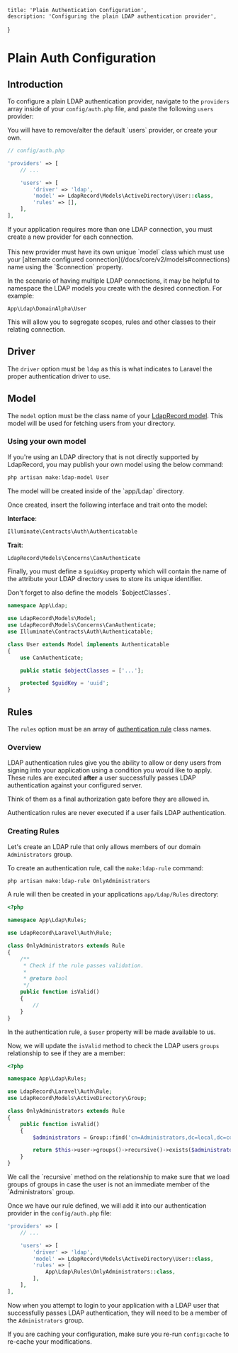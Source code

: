     title: 'Plain Authentication Configuration',
    description: 'Configuring the plain LDAP authentication provider',
}


# Plain Auth Configuration

## Introduction

To configure a plain LDAP authentication provider, navigate to the `providers` array
inside of your `config/auth.php` file, and paste the following `users` provider:

<Note>
You will have to remove/alter the default `users` provider, or create your own.
</Note>

```php
// config/auth.php

'providers' => [
    // ...

    'users' => [
        'driver' => 'ldap',
        'model' => LdapRecord\Models\ActiveDirectory\User::class,
        'rules' => [],
    ],
],
```

<Important>
If your application requires more than one LDAP connection, you
must create a new provider for each connection.
<br/><br/>
This new provider must have its own unique `model` class which must use your
[alternate configured connection](/docs/core/v2/models#connections) name
using the `$connection` property.
</Important>

In the scenario of having multiple LDAP connections, it may be helpful to namespace the LDAP models
you create with the desired connection. For example:

```text
App\Ldap\DomainAlpha\User
```

This will allow you to segregate scopes, rules and other classes to their relating connection.

## Driver

The `driver` option must be `ldap` as this is what indicates to Laravel the proper authentication driver to use.

## Model

The `model` option must be the class name of your [LdapRecord model](/docs/core/v2/models). This model will be used
for fetching users from your directory.

### Using your own model

If you're using an LDAP directory that is not directly supported by
LdapRecord, you may publish your own model using the below command:

```bash
php artisan make:ldap-model User
```

<Note>
The model will be created inside of the `app/Ldap` directory.
</Note>

Once created, insert the following interface and trait onto the model:

**Interface**:

```php
Illuminate\Contracts\Auth\Authenticatable
```

**Trait**:

```php
LdapRecord\Models\Concerns\CanAuthenticate
```

Finally, you must define a `$guidKey` property which will contain the name of
the attribute your LDAP directory uses to store its unique identifier.

<Important>
Don't forget to also define the models `$objectClasses`.
</Important>

```php
namespace App\Ldap;

use LdapRecord\Models\Model;
use LdapRecord\Models\Concerns\CanAuthenticate;
use Illuminate\Contracts\Auth\Authenticatable;

class User extends Model implements Authenticatable
{
    use CanAuthenticate;

    public static $objectClasses = ['...'];

    protected $guidKey = 'uuid';
}
```

## Rules

The `rules` option must be an array of [authentication rule](#rules) class names.

### Overview

LDAP authentication rules give you the ability to allow or deny users from signing into your
application using a condition you would like to apply. These rules are executed **after**
a user successfully passes LDAP authentication against your configured server.

Think of them as a final authorization gate before they are allowed in.

<Note>
Authentication rules are never executed if a user fails LDAP authentication.
</Note>

### Creating Rules

Let's create an LDAP rule that only allows members of our domain `Administrators` group.

To create an authentication rule, call the `make:ldap-rule` command:

```bash
php artisan make:ldap-rule OnlyAdministrators
```

A rule will then be created in your applications `app/Ldap/Rules` directory:

```php
<?php

namespace App\Ldap\Rules;

use LdapRecord\Laravel\Auth\Rule;

class OnlyAdministrators extends Rule
{
    /**
     * Check if the rule passes validation.
     *
     * @return bool
     */
    public function isValid()
    {
        //
    }
}
```

In the authentication rule, a `$user` property will be made available to us.

Now, we will update the `isValid` method to check the LDAP users `groups` relationship to see if they are a member:

```php
<?php

namespace App\Ldap\Rules;

use LdapRecord\Laravel\Auth\Rule;
use LdapRecord\Models\ActiveDirectory\Group;

class OnlyAdministrators extends Rule
{
    public function isValid()
    {
        $administrators = Group::find('cn=Administrators,dc=local,dc=com');

        return $this->user->groups()->recursive()->exists($administrators);
    }
}
```

<Note>
We call the `recursive` method on the relationship to make sure that we load groups of
groups in case the user is not an immediate member of the `Administrators` group.
</Note>

Once we have our rule defined, we will add it into our authentication provider in the `config/auth.php` file:

```php
'providers' => [
    // ...

    'users' => [
        'driver' => 'ldap',
        'model' => LdapRecord\Models\ActiveDirectory\User::class,
        'rules' => [
            App\Ldap\Rules\OnlyAdministrators::class,
        ],
    ],
],
```

Now when you attempt to login to your application with a LDAP user that successfully passes
LDAP authentication, they will need to be a member of the `Administrators` group.

If you are caching your configuration, make sure you re-run `config:cache` to re-cache your modifications.
